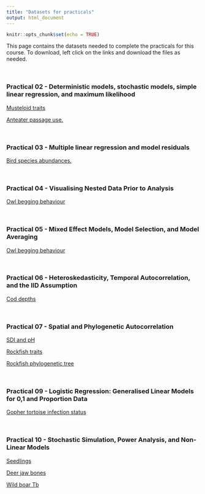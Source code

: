 ```yaml
---
title: "Datasets for practicals"
output: html_document
---
```

  
  ```r
knitr::opts_chunk$set(echo = TRUE)
```

This page contains the datasets needed to complete the practicals for this course. To download, left click on the links and download the files as needed.

</br>

### Practical 02 - Deterministic models, stochastic models, simple linear regression, and maximum likelihood

<a href="Practical_Datasets/Musteloid_Data.csv" >Musteloid traits</a>

<a href="Practical_Datasets/Anteater_Passage_Use.csv" >Anteater passage use.</a>

<!-- <a href="Practical_Datasets/Wasp_Choice.csv" >Wasp choice.</a> -->

</br>

### Practical 03 - Multiple linear regression and model residuals

<!-- <a href="Practical_Datasets/Seedling.csv" >Seedlings.</a> -->

<!-- <a href="Practical_Datasets/Ismail.csv" >Forest degredation.</a> -->

<a href="Practical_Datasets/Island_Biogeography.csv" >Bird species abundances.</a>

</br>

### Practical 04 - Visualising Nested Data Prior to Analysis

<a href="Practical_Datasets/Owls.csv" >Owl begging behaviour</a>

</br>

### Practical 05 - Mixed Effect Models, Model Selection, and Model Averaging

<a href="Practical_Datasets/Owls.csv" >Owl begging behaviour</a>

</br>

### Practical 06 - Heteroskedasticity, Temporal Autocorrelation, and the IID Assumption

<a href="Practical_Datasets/Cod_daily_depth_data.csv" >Cod depths</a>

</br>

### Practical 07 - Spatial and Phylogenetic Autocorrelation

<a href="Practical_Datasets/SDI2003.csv" >SDI and pH</a>

<a href="Practical_Datasets/rockfish.csv" >Rockfish traits</a>

<a href="Practical_Datasets/rockfish.phy.txt" >Rockfish phylogenetic tree</a>

</br>

### Practical 09 - Logistic Regression: Generalised Linear Models for 0,1 and Proportion Data

<a href="Practical_Datasets/gophertortoise.csv" >Gopher tortoise infection status</a>

</br>

### Practical 10 - Stochastic Simulation, Power Analysis, and Non-Linear Models

<a href="Practical_Datasets/Seedling.csv" >Seedlings</a>

<a href="Practical_Datasets/jaw_bone.csv" >Deer jaw bones</a>

<a href="Practical_Datasets/Wild_Boar.csv" >Wild boar Tb</a>
